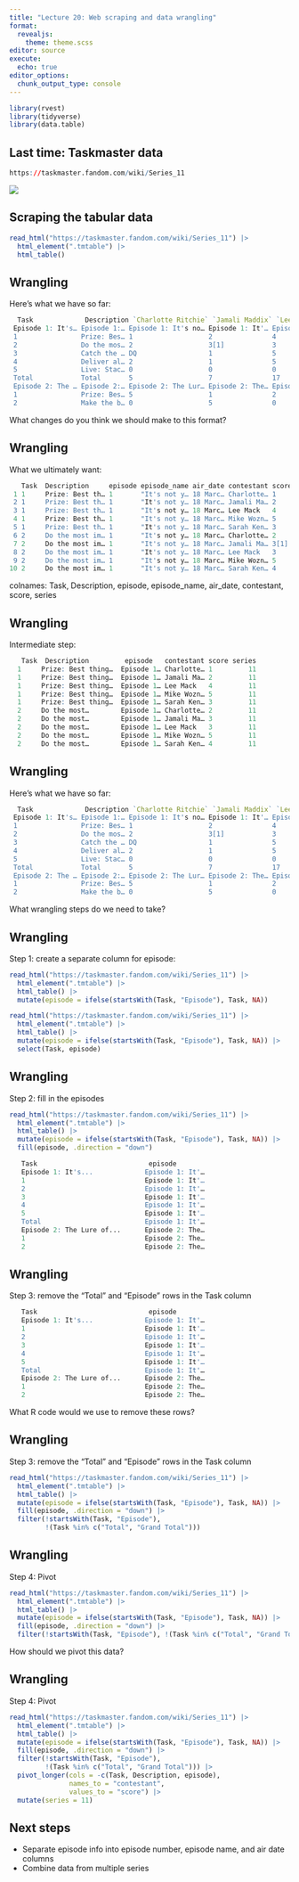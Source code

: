 ```yaml
---
title: "Lecture 20: Web scraping and data wrangling"
format: 
  revealjs:
    theme: theme.scss
editor: source
execute: 
  echo: true
editor_options: 
  chunk_output_type: console
---
```


```r
library(rvest)
library(tidyverse)
library(data.table)
```


## Last time: Taskmaster data

```r
https://taskmaster.fandom.com/wiki/Series_11
```

![](taskmaster_11.png)

## Scraping the tabular data

```r
read_html("https://taskmaster.fandom.com/wiki/Series_11") |>
  html_element(".tmtable") |> 
  html_table()
```

## Wrangling

Here's what we have so far:

```r
  Task             Description `Charlotte Ritchie` `Jamali Maddix` `Lee Mack` ...
 Episode 1: It's… Episode 1:… Episode 1: It's no… Episode 1: It'… Episode 1…
 1                Prize: Bes… 1                   2               4         
 2                Do the mos… 2                   3[1]            3         
 3                Catch the … DQ                  1               5         
 4                Deliver al… 2                   1               5         
 5                Live: Stac… 0                   0               0         
 Total            Total       5                   7               17        
 Episode 2: The … Episode 2:… Episode 2: The Lur… Episode 2: The… Episode 2…
 1                Prize: Bes… 5                   1               2         
 2                Make the b… 0                   5               0   
```

What changes do you think we should make to this format?

## Wrangling

What we ultimately want:

```r
   Task  Description     episode episode_name air_date contestant score series
 1 1     Prize: Best th… 1       "It's not y… 18 Marc… Charlotte… 1         11
 2 1     Prize: Best th… 1       "It's not y… 18 Marc… Jamali Ma… 2         11
 3 1     Prize: Best th… 1       "It's not y… 18 Marc… Lee Mack   4         11
 4 1     Prize: Best th… 1       "It's not y… 18 Marc… Mike Wozn… 5         11
 5 1     Prize: Best th… 1       "It's not y… 18 Marc… Sarah Ken… 3         11
 6 2     Do the most im… 1       "It's not y… 18 Marc… Charlotte… 2         11
 7 2     Do the most im… 1       "It's not y… 18 Marc… Jamali Ma… 3[1]      11
 8 2     Do the most im… 1       "It's not y… 18 Marc… Lee Mack   3         11
 9 2     Do the most im… 1       "It's not y… 18 Marc… Mike Wozn… 5         11
10 2     Do the most im… 1       "It's not y… 18 Marc… Sarah Ken… 4         11
```

colnames: Task, Description, episode, episode_name, air_date, contestant, score, series


## Wrangling

Intermediate step:

```r
   Task  Description         episode   contestant score series
  1     Prize: Best thing…  Episode 1… Charlotte… 1         11
  1     Prize: Best thing…  Episode 1… Jamali Ma… 2         11
  1     Prize: Best thing…  Episode 1… Lee Mack   4         11
  1     Prize: Best thing…  Episode 1… Mike Wozn… 5         11
  1     Prize: Best thing…  Episode 1… Sarah Ken… 3         11
  2     Do the most…        Episode 1… Charlotte… 2         11
  2     Do the most…        Episode 1… Jamali Ma… 3         11
  2     Do the most…        Episode 1… Lee Mack   3         11
  2     Do the most…        Episode 1… Mike Wozn… 5         11
  2     Do the most…        Episode 1… Sarah Ken… 4         11
```

## Wrangling

Here's what we have so far:

```r
  Task             Description `Charlotte Ritchie` `Jamali Maddix` `Lee Mack` ...
 Episode 1: It's… Episode 1:… Episode 1: It's no… Episode 1: It'… Episode 1…
 1                Prize: Bes… 1                   2               4         
 2                Do the mos… 2                   3[1]            3         
 3                Catch the … DQ                  1               5         
 4                Deliver al… 2                   1               5         
 5                Live: Stac… 0                   0               0         
 Total            Total       5                   7               17        
 Episode 2: The … Episode 2:… Episode 2: The Lur… Episode 2: The… Episode 2…
 1                Prize: Bes… 5                   1               2         
 2                Make the b… 0                   5               0   
```


What wrangling steps do we need to take?

## Wrangling

Step 1: create a separate column for episode:

```r
read_html("https://taskmaster.fandom.com/wiki/Series_11") |>
  html_element(".tmtable") |> 
  html_table() |>
  mutate(episode = ifelse(startsWith(Task, "Episode"), Task, NA))
```

```r
read_html("https://taskmaster.fandom.com/wiki/Series_11") |>
  html_element(".tmtable") |> 
  html_table() |>
  mutate(episode = ifelse(startsWith(Task, "Episode"), Task, NA)) |>
  select(Task, episode)
```

## Wrangling

Step 2: fill in the episodes

```r
read_html("https://taskmaster.fandom.com/wiki/Series_11") |>
  html_element(".tmtable") |> 
  html_table() |>
  mutate(episode = ifelse(startsWith(Task, "Episode"), Task, NA)) |>
  fill(episode, .direction = "down")
```

```r
   Task                            episode        
   Episode 1: It's...             Episode 1: It'…
   1                              Episode 1: It'…
   2                              Episode 1: It'…
   3                              Episode 1: It'…
   4                              Episode 1: It'…
   5                              Episode 1: It'…
   Total                          Episode 1: It'…
   Episode 2: The Lure of...      Episode 2: The…
   1                              Episode 2: The…
   2                              Episode 2: The…
```


## Wrangling

Step 3: remove the "Total" and "Episode" rows in the Task column

```r
   Task                            episode        
   Episode 1: It's...             Episode 1: It'…
   1                              Episode 1: It'…
   2                              Episode 1: It'…
   3                              Episode 1: It'…
   4                              Episode 1: It'…
   5                              Episode 1: It'…
   Total                          Episode 1: It'…
   Episode 2: The Lure of...      Episode 2: The…
   1                              Episode 2: The…
   2                              Episode 2: The…
```

What R code would we use to remove these rows?

## Wrangling

Step 3: remove the "Total" and "Episode" rows in the Task column

```r
read_html("https://taskmaster.fandom.com/wiki/Series_11") |>
  html_element(".tmtable") |> 
  html_table() |>
  mutate(episode = ifelse(startsWith(Task, "Episode"), Task, NA)) |>
  fill(episode, .direction = "down") |>
  filter(!startsWith(Task, "Episode"), 
         !(Task %in% c("Total", "Grand Total")))
```

## Wrangling 

Step 4: Pivot

```r
read_html("https://taskmaster.fandom.com/wiki/Series_11") |>
  html_element(".tmtable") |> 
  html_table() |>
  mutate(episode = ifelse(startsWith(Task, "Episode"), Task, NA)) |>
  fill(episode, .direction = "down") |>
  filter(!startsWith(Task, "Episode"), !(Task %in% c("Total", "Grand Total")))
```

How should we pivot this data?

## Wrangling

Step 4: Pivot

```r
read_html("https://taskmaster.fandom.com/wiki/Series_11") |>
  html_element(".tmtable") |> 
  html_table() |>
  mutate(episode = ifelse(startsWith(Task, "Episode"), Task, NA)) |>
  fill(episode, .direction = "down") |>
  filter(!startsWith(Task, "Episode"), 
         !(Task %in% c("Total", "Grand Total"))) |>
  pivot_longer(cols = -c(Task, Description, episode),
               names_to = "contestant",
               values_to = "score") |>
  mutate(series = 11)
```

## Next steps

* Separate episode info into episode number, episode name, and air date columns
* Combine data from multiple series

